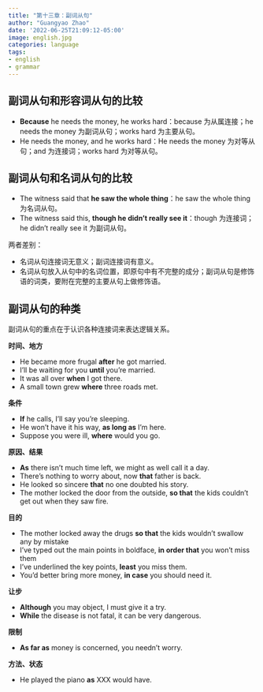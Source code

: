 ```yaml
---
title: "第十三章：副词从句"
author: "Guangyao Zhao"
date: '2022-06-25T21:09:12-05:00'
image: english.jpg
categories: language
tags:
- english
- grammar
---
```


## 副词从句和形容词从句的比较

- **Because** he needs the money, he works hard：because 为从属连接；he needs the money 为副词从句；works hard 为主要从句。
- He needs the money, and he works hard：He needs the money 为对等从句；and 为连接词；works hard 为对等从句。

## 副词从句和名词从句的比较

- The witness said that **he saw the whole thing**：he saw the whole thing 为名词从句。
- The witness said this, **though he didn’t really see it**：though 为连接词；he didn’t really see it 为副词从句。

两者差别：

- 名词从句连接词无意义；副词连接词有意义。
- 名词从句放入从句中的名词位置，即原句中有不完整的成分；副词从句是修饰语的词类，要附在完整的主要从句上做修饰语。


## 副词从句的种类

副词从句的重点在于认识各种连接词来表达逻辑关系。

**时间、地方**

- He became more frugal **after** he got married.
- I’ll be waiting for you **until** you’re married.
- It was all over **when** I got there.
- A small town grew **where** three roads met.

**条件**

- **If** he calls, I’ll say you’re sleeping.
- He won’t have it his way, **as long as** I’m here.
- Suppose you were ill, **where** would you go.


**原因、结果**

- **As** there isn’t much time left, we might as well call it a day.
- There’s nothing to worry about, now **that** father is back.
- He looked so sincere **that** no one doubted his story.
- The mother locked the door from the outside, **so that** the kids couldn’t get out when they saw fire.


**目的**

- The mother locked away the drugs **so that** the kids wouldn’t swallow any by mistake
- I’ve typed out the main points in boldface, **in order that** you won’t miss them
- I’ve underlined the key points, **least** you miss them.
- You’d better bring more money, **in case** you should need it.

**让步**

- **Although** you may object, I must give it a try.
- **While** the disease is not fatal, it can be very dangerous.

**限制**

- **As far as** money is concerned, you needn’t worry.

**方法、状态**

- He played the piano **as** XXX would have.